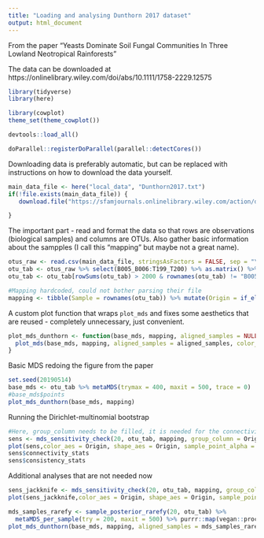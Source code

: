 ```yaml
---
title: "Loading and analysing Dunthorn 2017 dataset"
output: html_document
---
```


From the paper "Yeasts Dominate Soil Fungal Communities In Three Lowland Neotropical Rainforests"

The data can be downloaded at https://onlinelibrary.wiley.com/doi/abs/10.1111/1758-2229.12575


```r
library(tidyverse)
library(here)

library(cowplot)
theme_set(theme_cowplot())

devtools::load_all()

doParallel::registerDoParallel(parallel::detectCores())
```

Downloading data is preferably automatic, but can be replaced with instructions on how to download the data yourself.

```r
main_data_file <- here("local_data", "Dunthorn2017.txt")
if(!file.exists(main_data_file)) {
   download.file("https://sfamjournals.onlinelibrary.wiley.com/action/downloadSupplement?doi=10.1111%2F1758-2229.12575&file=emi412575-sup-0001-suppinfo1.txt", main_data_file)

}
```

The important part - read and format the data so that rows are observations (biological samples) and columns are OTUs. Also gather basic information about the sampples (I call this "mapping" but maybe not a great name).

```r
otus_raw <- read.csv(main_data_file, stringsAsFactors = FALSE, sep = "\t")
otu_tab <- otus_raw %>% select(B005_B006:T199_T200) %>% as.matrix() %>% t()
otu_tab <- otu_tab[rowSums(otu_tab) > 2000 & rownames(otu_tab) != "B005_B006",]

#Mapping hardcoded, could not bother parsing their file
mapping <- tibble(Sample = rownames(otu_tab)) %>% mutate(Origin = if_else(grepl("^B", Sample), "Panama", if_else(grepl("^L", Sample), "Costa Rica", "Ecuador")))
```


A custom plot function that wraps `plot_mds` and fixes some aesthetics that are reused - completely unnecessary, just convenient.

```r
plot_mds_dunthorn <- function(base_mds, mapping, aligned_samples = NULL, show_paths = 0.5,  ...) {
  plot_mds(base_mds, mapping, aligned_samples = aligned_samples, color_aes = Origin, shape_aes = Origin, show_paths = show_paths, sample_point_alpha = 0.2) 
}

```

Basic MDS redoing the figure from the paper

```r
set.seed(20190514)
base_mds <- otu_tab %>% metaMDS(trymax = 400, maxit = 500, trace = 0)
#base_mds$points
plot_mds_dunthorn(base_mds, mapping)
```

Running the Dirichlet-multinomial bootstrap

```r
#Here, group_column needs to be filled, it is needed for the connectivity metric (not directly using right now, but it is of interest). group_column should be the main factor in the data.
sens <- mds_sensitivity_check(20, otu_tab, mapping, group_column = Origin, trace = 0)
plot(sens,color_aes = Origin, shape_aes = Origin, sample_point_alpha = 0.2)
sens$connectivity_stats
sens$consistency_stats
```


Additional analyses that are not needed now

```r
sens_jackknife <- mds_sensitivity_check(20, otu_tab, mapping, group_column = Origin, trace = 0, trymax = 50, sampling_func = sample_posterior_jackknife_observations)
plot(sens_jackknife,color_aes = Origin, shape_aes = Origin, sample_point_alpha = 0.2)

```


```r
mds_samples_rarefy <- sample_posterior_rarefy(20, otu_tab) %>% 
  metaMDS_per_sample(try = 200, maxit = 500) %>% purrr::map(vegan::procrustes, X = base_mds)
plot_mds_dunthorn(base_mds, mapping, aligned_samples = mds_samples_rarefy)
```
